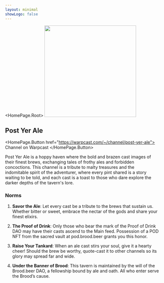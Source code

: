 ```yaml
---
layout: minimal
showLogo: false
---
```



<HomePage.Root>
  <img
    src="/images/steins.svg"
    width="300px"
    height="300px"
  />

<h2>Post Yer Ale</h2>

<HomePage.Button href="https://warpcast.com/~/channel/post-yer-ale">
  Channel on Warpcast
</HomePage.Button>

Post Yer Ale is a hoppy haven where the bold and brazen cast images of their finest brews, exchanging tales of frothy ales and forbidden concoctions. This channel is a tribute to malty treasures and the indomitable spirit of the adventurer, where every pint shared is a story waiting to be told, and each cast is a toast to those who dare explore the darker depths of the tavern's lore.

<h3>Norms</h3>

1. **Savor the Ale**: Let every cast be a tribute to the brews that sustain us. Whether bitter or sweet, embrace the nectar of the gods and share your finest elixirs.

2. **The Proof of Drink**: Only those who bear the mark of the Proof of Drink DAO may have their casts ascend to the Main feed. Possession of a POD NFT from the sacred vault at pod.brood.beer grants you this honor.

3. **Raise Your Tankard**: When an ale cast stirs your soul, give it a hearty cheer! Should the brew be worthy, quote-cast it to other channels so its glory may spread far and wide.

4. **Under the Banner of Brood**: This tavern is maintained by the will of the Brood.beer DAO, a fellowship bound by ale and oath. All who enter serve the Brood’s cause.

  <Sponsors />
</HomePage.Root>
